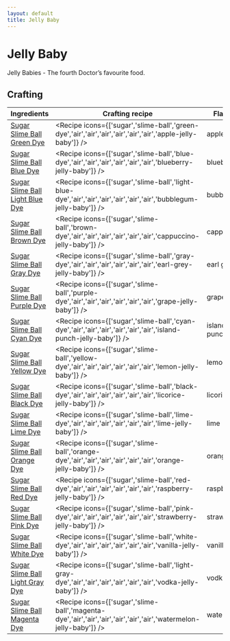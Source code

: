 ```yaml
---
layout: default
title: Jelly Baby
---
```



Jelly Baby
===================

Jelly Babies - The fourth Doctor’s favourite food.

## Crafting

| Ingredients | Crafting recipe | Flavour |
| ----------- | --------------- | ------------- |
| [Sugar](https://minecraft.wiki/w/Sugar)<br/>[Slime Ball](https://minecraft.wiki/w/Slime_Ball)<br/>[Green Dye](https://minecraft.wiki/w/Green_Dye) | <Recipe icons={['sugar','slime-ball','green-dye','air','air','air','air','air','air','apple-jelly-baby']} /> | apple |
| [Sugar](https://minecraft.wiki/w/Sugar)<br/>[Slime Ball](https://minecraft.wiki/w/Slime_Ball)<br/>[Blue Dye](https://minecraft.wiki/w/Blue_Dye) | <Recipe icons={['sugar','slime-ball','blue-dye','air','air','air','air','air','air','blueberry-jelly-baby']} /> | blueberry |
| [Sugar](https://minecraft.wiki/w/Sugar)<br/>[Slime Ball](https://minecraft.wiki/w/Slime_Ball)<br/>[Light Blue Dye](https://minecraft.wiki/w/Light_Blue_Dye) | <Recipe icons={['sugar','slime-ball','light-blue-dye','air','air','air','air','air','air','bubblegum-jelly-baby']} /> | bubblegum |
| [Sugar](https://minecraft.wiki/w/Sugar)<br/>[Slime Ball](https://minecraft.wiki/w/Slime_Ball)<br/>[Brown Dye](https://minecraft.wiki/w/Brown_Dye) | <Recipe icons={['sugar','slime-ball','brown-dye','air','air','air','air','air','air','cappuccino-jelly-baby']} /> | cappuccino |
| [Sugar](https://minecraft.wiki/w/Sugar)<br/>[Slime Ball](https://minecraft.wiki/w/Slime_Ball)<br/>[Gray Dye](https://minecraft.wiki/w/Gray_Dye) | <Recipe icons={['sugar','slime-ball','gray-dye','air','air','air','air','air','air','earl-grey-jelly-baby']} /> | earl grey |
| [Sugar](https://minecraft.wiki/w/Sugar)<br/>[Slime Ball](https://minecraft.wiki/w/Slime_Ball)<br/>[Purple Dye](https://minecraft.wiki/w/Purple_Dye) | <Recipe icons={['sugar','slime-ball','purple-dye','air','air','air','air','air','air','grape-jelly-baby']} /> | grape |
| [Sugar](https://minecraft.wiki/w/Sugar)<br/>[Slime Ball](https://minecraft.wiki/w/Slime_Ball)<br/>[Cyan Dye](https://minecraft.wiki/w/Cyan_Dye) | <Recipe icons={['sugar','slime-ball','cyan-dye','air','air','air','air','air','air','island-punch-jelly-baby']} /> | island punch |
| [Sugar](https://minecraft.wiki/w/Sugar)<br/>[Slime Ball](https://minecraft.wiki/w/Slime_Ball)<br/>[Yellow Dye](https://minecraft.wiki/w/Yellow_Dye) | <Recipe icons={['sugar','slime-ball','yellow-dye','air','air','air','air','air','air','lemon-jelly-baby']} /> | lemon |
| [Sugar](https://minecraft.wiki/w/Sugar)<br/>[Slime Ball](https://minecraft.wiki/w/Slime_Ball)<br/>[Black Dye](https://minecraft.wiki/w/Black_Dye) | <Recipe icons={['sugar','slime-ball','black-dye','air','air','air','air','air','air','licorice-jelly-baby']} /> | licorice |
| [Sugar](https://minecraft.wiki/w/Sugar)<br/>[Slime Ball](https://minecraft.wiki/w/Slime_Ball)<br/>[Lime Dye](https://minecraft.wiki/w/Lime_Dye) | <Recipe icons={['sugar','slime-ball','lime-dye','air','air','air','air','air','air','lime-jelly-baby']} /> | lime |
| [Sugar](https://minecraft.wiki/w/Sugar)<br/>[Slime Ball](https://minecraft.wiki/w/Slime_Ball)<br/>[Orange Dye](https://minecraft.wiki/w/Orange_Dye) | <Recipe icons={['sugar','slime-ball','orange-dye','air','air','air','air','air','air','orange-jelly-baby']} /> | orange |
| [Sugar](https://minecraft.wiki/w/Sugar)<br/>[Slime Ball](https://minecraft.wiki/w/Slime_Ball)<br/>[Red Dye](https://minecraft.wiki/w/Red_Dye) | <Recipe icons={['sugar','slime-ball','red-dye','air','air','air','air','air','air','raspberry-jelly-baby']} /> | raspberry |
| [Sugar](https://minecraft.wiki/w/Sugar)<br/>[Slime Ball](https://minecraft.wiki/w/Slime_Ball)<br/>[Pink Dye](https://minecraft.wiki/w/Pink_Dye) | <Recipe icons={['sugar','slime-ball','pink-dye','air','air','air','air','air','air','strawberry-jelly-baby']} /> | strawberry |
| [Sugar](https://minecraft.wiki/w/Sugar)<br/>[Slime Ball](https://minecraft.wiki/w/Slime_Ball)<br/>[White Dye](https://minecraft.wiki/w/White_Dye) | <Recipe icons={['sugar','slime-ball','white-dye','air','air','air','air','air','air','vanilla-jelly-baby']} /> | vanilla |
| [Sugar](https://minecraft.wiki/w/Sugar)<br/>[Slime Ball](https://minecraft.wiki/w/Slime_Ball)<br/>[Light Gray Dye](https://minecraft.wiki/w/Light_Gray_Dye) | <Recipe icons={['sugar','slime-ball','light-gray-dye','air','air','air','air','air','air','vodka-jelly-baby']} /> | vodka |
| [Sugar](https://minecraft.wiki/w/Sugar)<br/>[Slime Ball](https://minecraft.wiki/w/Slime_Ball)<br/>[Magenta Dye](https://minecraft.wiki/w/Magenta_Dye) | <Recipe icons={['sugar','slime-ball','magenta-dye','air','air','air','air','air','air','watermelon-jelly-baby']} /> | watermelon |

